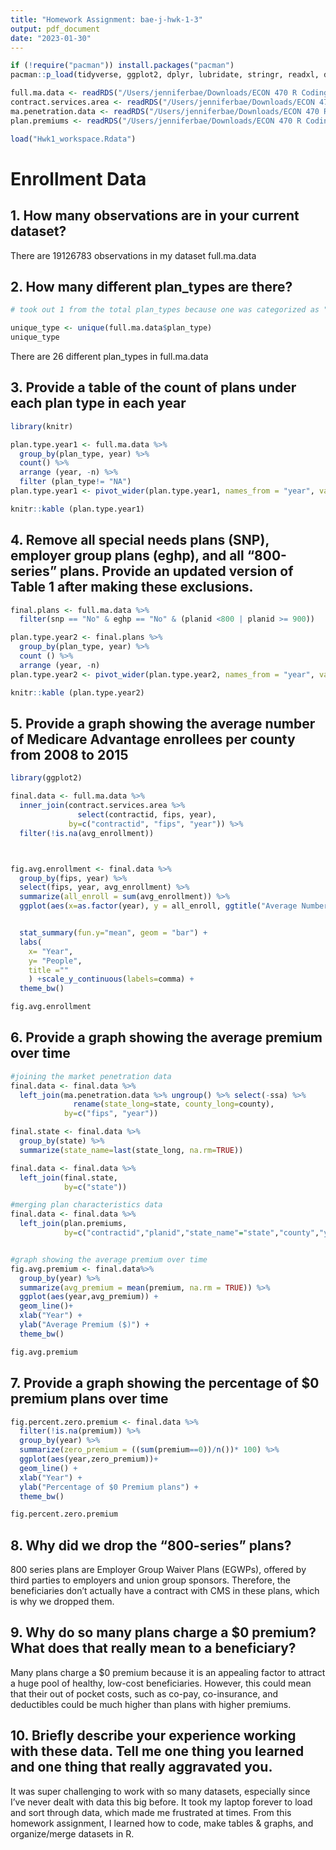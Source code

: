 ```yaml
---
title: "Homework Assignment: bae-j-hwk-1-3"
output: pdf_document
date: "2023-01-30"
---
```


```r

if (!require("pacman")) install.packages("pacman")
pacman::p_load(tidyverse, ggplot2, dplyr, lubridate, stringr, readxl, data.table, gdata,scales)

full.ma.data <- readRDS("/Users/jenniferbae/Downloads/ECON 470 R Coding/homework1/data/output/full_ma_data.rds")
contract.services.area <- readRDS("/Users/jenniferbae/Downloads/ECON 470 R Coding/homework1/data/output/contract_service_area.rds")
ma.penetration.data <- readRDS("/Users/jenniferbae/Downloads/ECON 470 R Coding/homework1/data/output/ma_penetration.rds")
plan.premiums <- readRDS("/Users/jenniferbae/Downloads/ECON 470 R Coding/homework1/data/output/plan_premiums.rds")

```

```r
load("Hwk1_workspace.Rdata")
```

# Enrollment Data

## 1. How many observations are in your current dataset?
There are 19126783 observations in my dataset full.ma.data


## 2. How many different plan_types are there?

```r
# took out 1 from the total plan_types because one was categorized as "NA"

unique_type <- unique(full.ma.data$plan_type)
unique_type
```
There are 26 different plan_types in full.ma.data


## 3. Provide a table of the count of plans under each plan type in each year
```r

library(knitr)

plan.type.year1 <- full.ma.data %>%
  group_by(plan_type, year) %>%
  count() %>%
  arrange (year, -n) %>%
  filter (plan_type!= "NA")
plan.type.year1 <- pivot_wider(plan.type.year1, names_from = "year", values_from = "n")

knitr::kable (plan.type.year1)


```



## 4. Remove all special needs plans (SNP), employer group plans (eghp), and all “800-series” plans. Provide an updated version of Table 1 after making these exclusions.

```r

final.plans <- full.ma.data %>%
  filter(snp == "No" & eghp == "No" & (planid <800 | planid >= 900))

plan.type.year2 <- final.plans %>% 
  group_by(plan_type, year) %>%
  count () %>%
  arrange (year, -n)
plan.type.year2 <- pivot_wider(plan.type.year2, names_from = "year", values_from = "n")

knitr::kable (plan.type.year2)
```




## 5. Provide a graph showing the average number of Medicare Advantage enrollees per county from 2008 to 2015

```r
library(ggplot2)

final.data <- full.ma.data %>%
  inner_join(contract.services.area %>% 
               select(contractid, fips, year), 
             by=c("contractid", "fips", "year")) %>%
  filter(!is.na(avg_enrollment))



fig.avg.enrollment <- final.data %>%
  group_by(fips, year) %>%
  select(fips, year, avg_enrollment) %>%
  summarize(all_enroll = sum(avg_enrollment)) %>%
  ggplot(aes(x=as.factor(year), y = all_enroll, ggtitle("Average Number of Medicare Advantage Enrollees per County"))) +


  stat_summary(fun.y="mean", geom = "bar") +
  labs(
    x= "Year",
    y= "People",
    title =""
    ) +scale_y_continuous(labels=comma) +
  theme_bw()

fig.avg.enrollment

```


## 6. Provide a graph showing the average premium over time 
```r
#joining the market penetration data 
final.data <- final.data %>%
  left_join(ma.penetration.data %>% ungroup() %>% select(-ssa) %>%
              rename(state_long=state, county_long=county), 
            by=c("fips", "year"))

final.state <- final.data %>% 
  group_by(state) %>% 
  summarize(state_name=last(state_long, na.rm=TRUE))

final.data <- final.data %>%
  left_join(final.state,
            by=c("state"))

#merging plan characteristics data 
final.data <- final.data %>%
  left_join(plan.premiums,
            by=c("contractid","planid","state_name"="state","county","year"))


#graph showing the average premium over time 
fig.avg.premium <- final.data%>%
  group_by(year) %>%
  summarize(avg_premium = mean(premium, na.rm = TRUE)) %>%
  ggplot(aes(year,avg_premium)) +
  geom_line()+
  xlab("Year") +
  ylab("Average Premium ($)") +
  theme_bw()

fig.avg.premium
```




## 7. Provide a graph showing the percentage of $0 premium plans over time

```r
fig.percent.zero.premium <- final.data %>%
  filter(!is.na(premium)) %>%
  group_by(year) %>%
  summarize(zero_premium = ((sum(premium==0))/n())* 100) %>%
  ggplot(aes(year,zero_premium))+
  geom_line() +
  xlab("Year") +
  ylab("Percentage of $0 Premium plans") +
  theme_bw()

fig.percent.zero.premium
```


## 8. Why did we drop the "800-series" plans?

800 series plans are Employer Group Waiver Plans (EGWPs), offered by third parties to employers and union group sponsors. Therefore, the beneficiaries don't actually have a contract with CMS in these plans, which is why we dropped them. 

## 9. Why do so many plans charge a $0 premium? What does that really mean to a beneficiary?

Many plans charge a $0 premium because it is an appealing factor to attract a huge pool of healthy, low-cost beneficiaries. However, this could mean that their out of pocket costs, such as co-pay, co-insurance, and deductibles could be much higher than plans with higher premiums. 

## 10. Briefly describe your experience working with these data. Tell me one thing you learned and one thing that really aggravated you.

It was super challenging to work with so many datasets, especially since I've never dealt with data this big before. It took my laptop forever to load and sort through data, which made me frustrated at times. From this homework assignment, I learned how to code, make tables & graphs, and organize/merge datasets in R. 

